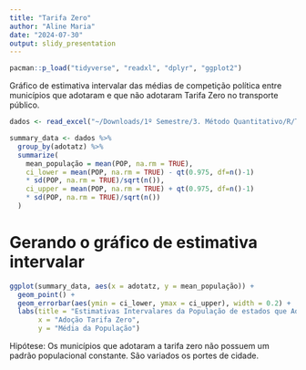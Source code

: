 ```yaml
---
title: "Tarifa Zero"
author: "Aline Maria"
date: "2024-07-30"
output: slidy_presentation
---
```


```r
pacman::p_load("tidyverse", "readxl", "dplyr", "ggplot2")
```

Gráfico de estimativa intervalar das médias de competição política entre municípios que adotaram e que não adotaram Tarifa Zero no transporte público.

```r
dados <- read_excel("~/Downloads/1º Semestre/3. Método Quantitativo/R/TZ_banco.xlsx")
```


``` r
summary_data <- dados %>%
  group_by(adotatz) %>%
  summarize(
    mean_população = mean(POP, na.rm = TRUE),
    ci_lower = mean(POP, na.rm = TRUE) - qt(0.975, df=n()-1)
    * sd(POP, na.rm = TRUE)/sqrt(n()),
    ci_upper = mean(POP, na.rm = TRUE) + qt(0.975, df=n()-1)
    * sd(POP, na.rm = TRUE)/sqrt(n())
  )
```
# Gerando o gráfico de estimativa intervalar


```r
ggplot(summary_data, aes(x = adotatz, y = mean_população)) +
  geom_point() +
  geom_errorbar(aes(ymin = ci_lower, ymax = ci_upper), width = 0.2) +
  labs(title = "Estimativas Intervalares da População de estados que Adotaram Tarifa Zero",
       x = "Adoção Tarifa Zero",
       y = "Média da População")
```


Hipótese: Os municípios que adotaram a tarifa zero não possuem um padrão populacional constante. São variados os portes de cidade.

